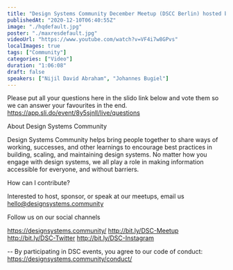 ```yaml
---
title: "Design Systems Community December Meetup (DSCC Berlin) hosted by Contentful"
publishedAt: "2020-12-10T06:40:55Z"
image: "./hqdefault.jpg"
poster: "./maxresdefault.jpg"
videoUrl: "https://www.youtube.com/watch?v=VF4i7w8GPvs"
localImages: true
tags: ["Community"]
categories: ["Video"]
duration: "1:06:08"
draft: false
speakers: ["Nijil David Abraham", "Johannes Bugiel"]
---
```


Please put all your questions here in the slido link below and vote them so we can answer your favourites in the end.
https://app.sli.do/event/8y5sjnll/live/questions

About Design Systems Community

Design Systems Community helps bring people together to share ways of working, successes, and other learnings to encourage best practices in building, scaling, and maintaining design systems. No matter how you engage with design systems, we all play a role in making information accessible for everyone, and without barriers.

How can I contribute?

Interested to host, sponsor, or speak at our meetups, email us hello@designsystems.community

Follow us on our social channels

https://designsystems.community/
http://bit.ly/DSC-Meetup
http://bit.ly/DSC-Twitter
http://bit.ly/DSC-Instagram

--
By participating in DSC events, you agree to our code of conduct: https://designsystems.community/conduct/
